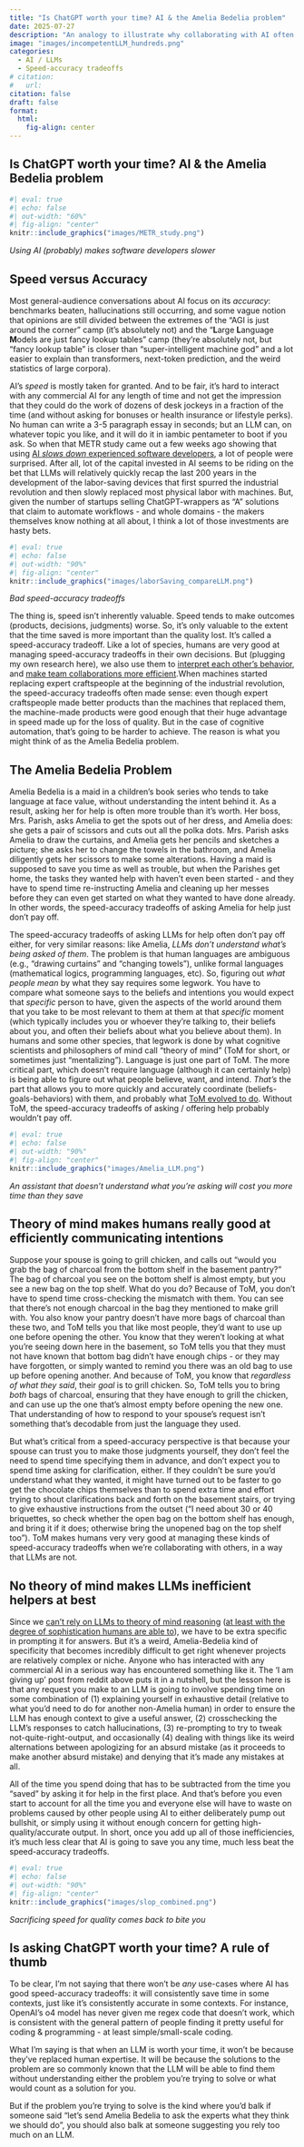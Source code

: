 ```yaml
---
title: "Is ChatGPT worth your time? AI & the Amelia Bedelia problem"
date: 2025-07-27
description: "An analogy to illustrate why collaborating with AI often makes teams less efficient"
image: "images/incompetentLLM_hundreds.png"
categories:
  - AI / LLMs
  - Speed-accuracy tradeoffs
# citation: 
#   url: 
citation: false
draft: false
format:
  html:
    fig-align: center
---
```


## Is ChatGPT worth your time? AI & the Amelia Bedelia problem

```r
#| eval: true
#| echo: false
#| out-width: "60%"
#| fig-align: "center"
knitr::include_graphics("images/METR_study.png")
```

::: {.center-text .small-text}
*Using AI (probably) makes software developers slower*
:::

## Speed versus Accuracy

Most general-audience conversations about AI focus on its *accuracy*: benchmarks beaten, hallucinations still occurring, and some vague notion that opinions are still divided between the extremes of the "AGI is just around the corner" camp (it's absolutely not) and the "**L**arge **L**anguage **M**odels are just fancy lookup tables" camp (they're absolutely not, but "fancy lookup table" is closer than "super-intelligent machine god" and a lot easier to explain than transformers, next-token prediction, and the weird statistics of large corpora).

AI's *speed* is mostly taken for granted. And to be fair, it's hard to interact with any commercial AI for any length of time and not get the impression that they could do the work of dozens of desk jockeys in a fraction of the time (and without asking for bonuses or health insurance or lifestyle perks). No human can write a 3-5 paragraph essay in seconds; but an LLM can, on whatever topic you like, and it will do it in iambic pentameter to boot if you ask. So when that METR study came out a few weeks ago showing that using [AI *slows down* experienced software developers](https://metr.org/blog/2025-07-10-early-2025-ai-experienced-os-dev-study/), a lot of people were surprised. After all, lot of the capital invested in AI seems to be riding on the bet that LLMs will relatively quickly recap the last 200 years in the development of the labor-saving devices that first spurred the industrial revolution and then slowly replaced most physical labor with machines. But, given the number of startups selling ChatGPT-wrappers as "A" solutions that claim to automate workflows - and whole domains - the makers themselves know nothing at all about, I think a lot of those investments are hasty bets.

```r
#| eval: true
#| echo: false
#| out-width: "90%"
#| fig-align: "center"
knitr::include_graphics("images/laborSaving_compareLLM.png")
```

::: {.center-text .small-text}
*Bad speed-accuracy tradeoffs*
:::

The thing is, speed isn't inherently valuable. Speed tends to make outcomes (products, decisions, judgments) worse. So, it's only valuable to the extent that the time saved is more important than the quality lost. It's called a speed-accuracy tradeoff. Like a lot of species, humans are very good at managing speed-accuracy tradeoffs in their own decisions. But (plugging my own research here), we also use them to [interpret each other’s behavior](../../publications/pdfs/RichardsonKeil_2022_ThinkingTakesTime.pdf), and [make team collaborations more efficient](../../publications/pdfs/RichardsonEtAl_2025_HerdingCats.pdf).When machines started replacing expert craftspeople at the beginning of the industrial revolution, the speed-accuracy tradeoffs often made sense: even though expert craftspeople made better products than the machines that replaced them, the machine-made products were good enough that their huge advantage in speed made up for the loss of quality. But in the case of cognitive automation, that's going to be harder to achieve. The reason is what you might think of as the Amelia Bedelia problem.

## The Amelia Bedelia Problem

Amelia Bedelia is a maid in a children's book series who tends to take language at face value, without understanding the intent behind it. As a result, asking her for help is often more trouble than it's worth. Her boss, Mrs. Parish, asks Amelia to get the spots out of her dress, and Amelia does: she gets a pair of scissors and cuts out all the polka dots. Mrs. Parish asks Amelia to draw the curtains, and Amelia gets her pencils and sketches a picture; she asks her to change the towels in the bathroom, and Amelia diligently gets her scissors to make some alterations. Having a maid is supposed to save you time as well as trouble, but when the Parishes get home, the tasks they wanted help with haven't even been started - and they have to spend time re-instructing Amelia and cleaning up her messes before they can even get started on what they wanted to have done already. In other words, the speed-accuracy tradeoffs of asking Amelia for help just don't pay off.

The speed-accuracy tradeoffs of asking LLMs for help often don't pay off either, for very similar reasons: like Amelia, *LLMs don't understand what's being asked of them*. The problem is that human languages are ambiguous (e.g., "drawing curtains" and "changing towels"), unlike formal languages (mathematical logics, programming languages, etc). So, figuring out *what people mean* by what they say requires some legwork. You have to compare what someone says to the beliefs and intentions you would expect that *specific* person to have, given the aspects of the world around them that you take to be most relevant to them at them at that *specific* moment (which typically includes you or whoever they're talking to, their beliefs about you, and often their beliefs about what you believe about them). In humans and some other species, that legwork is done by what cognitive scientists and philosophers of mind call "theory of mind" (ToM for short, or sometimes just "mentalizing"). Language is just one part of ToM. The more critical part, which doesn't require language (although it can certainly help) is being able to figure out what people believe, want, and intend. *That's* the part that allows you to more quickly and accurately coordinate (beliefs-goals-behaviors) with them, and probably what [ToM evolved to do](http://link.springer.com/10.1007/s11229-019-02327-1). Without ToM, the speed-accuracy tradeoffs of asking / offering help probably wouldn't pay off.

```r
#| eval: true
#| echo: false
#| out-width: "90%"
#| fig-align: "center"
knitr::include_graphics("images/Amelia_LLM.png")
```

::: {.center-text .small-text}
*An assistant that doesn't understand what you're asking will cost you more time than they save*
:::

## Theory of mind makes humans really good at efficiently communicating intentions

Suppose your spouse is going to grill chicken, and calls out "would you grab the bag of charcoal from the bottom shelf in the basement pantry?" The bag of charcoal you see on the bottom shelf is almost empty, but you see a new bag on the top shelf. What do you do? Because of ToM, you don't have to spend time cross-checking the mismatch with them. You can see that there's not enough charcoal in the bag they mentioned to make grill with. You also know your pantry doesn't have more bags of charcoal than these two, and ToM tells you that like most people, they'd want to use up one before opening the other. You know that they weren't looking at what you're seeing down here in the basement, so ToM tells you that they must not have known that bottom bag didn't have enough chips - or they may have forgotten, or simply wanted to remind you there was an old bag to use up before opening another. And because of ToM, you know that *regardless of what they said*, their *goal* is to grill chicken. So, ToM tells you to bring *both* bags of charcoal, ensuring that they have enough to grill the chicken, and can use up the one that's almost empty before opening the new one. That understanding of how to respond to your spouse's request isn't something that's decodable from just the language they used.

But what's critical from a speed-accuracy perspective is that because your spouse can trust you to make those judgments yourself, they don't feel the need to spend time specifying them in advance, and don't expect you to spend time asking for clarification, either. If they couldn't be sure you'd understand what they wanted, it might have turned out to be faster to go get the chocolate chips themselves than to spend extra time and effort trying to shout clarifications back and forth on the basement stairs, or trying to give exhaustive instructions from the outset ("I need about 30 or 40 briquettes, so check whether the open bag on the bottom shelf has enough, and bring it if it does; otherwise bring the unopened bag on the top shelf too"). ToM makes humans very very good at managing these kinds of speed-accuracy tradeoffs when we're collaborating with others, in a way that LLMs are not.

## No theory of mind makes LLMs inefficient helpers at best

Since we [can't rely on LLMs to theory of mind reasoning](http://arxiv.org/abs/2302.08399) ([at least with the degree of sophistication humans are able to](http://arxiv.org/abs/2502.21098)), we have to be extra specific in prompting it for answers. But it's a weird, Amelia-Bedelia kind of specificity that becomes incredibly difficult to get right whenever projects are relatively complex or niche. Anyone who has interacted with any commercial AI in a serious way has encountered something like it. The 'I am giving up' post from reddit above puts it in a nutshell, but the lesson here is that any request you make to an LLM is going to involve spending time on some combination of (1) explaining yourself in exhaustive detail (relative to what you'd need to do for another non-Amelia human) in order to ensure the LLM has enough context to give a useful answer, (2) crosschecking the LLM's responses to catch hallucinations, (3) re-prompting to try to tweak not-quite-right-output, and occasionally (4) dealing with things like its weird alternations between apologizing for an absurd mistake (as it proceeds to make another absurd mistake) and denying that it's made any mistakes at all.

All of the time you spend doing that has to be subtracted from the time you "saved" by asking it for help in the first place. And that's before you even start to account for all the time you and everyone else will have to waste on problems caused by other people using AI to either deliberately pump out bullshit, or simply using it without enough concern for getting high-quality/accurate output. In short, once you add up all of those inefficiencies, it's much less clear that AI is going to save you any time, much less beat the speed-accuracy tradeoffs.

```r
#| eval: true
#| echo: false
#| out-width: "90%"
#| fig-align: "center"
knitr::include_graphics("images/slop_combined.png")
```

::: {.center-text .small-text}
*Sacrificing speed for quality comes back to bite you*
:::

## Is asking ChatGPT worth your time? A rule of thumb

To be clear, I'm not saying that there won't be *any* use-cases where AI has good speed-accuracy tradeoffs: it will consistently save time in some contexts, just like it's consistently accurate in some contexts. For instance, OpenAI's o4 model has never given me regex code that doesn't work, which is consistent with the general pattern of people finding it pretty useful for coding & programming - at least simple/small-scale coding.

What I'm saying is that when an LLM is worth your time, it won't be because they've replaced human expertise. It will be because the solutions to the problem are so commonly known that the LLM will be able to find them without understanding either the problem you're trying to solve or what would count as a solution for you.

But if the problem you're trying to solve is the kind where you'd balk if someone said "let's send Amelia Bedelia to ask the experts what they think we should do", you should also balk at someone suggesting you rely too much on an LLM.
